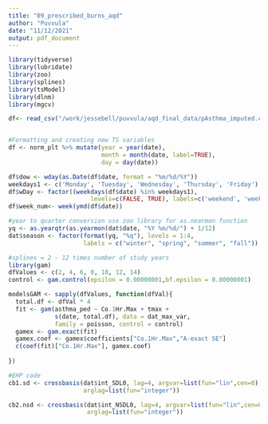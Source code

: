 ```yaml
---
title: "09_prescribed_burns_aqd"
author: "Puvvula"
date: "11/12/2021"
output: pdf_document
---
```


```r
library(tidyverse)
library(lubridate)
library(zoo)
library(splines)
library(tsModel)
library(dlnm)
library(mgcv)

df<- read_csv("/work/jessebell/puvvula/aqd_final_data/pAsthma_imputed.csv")


#Formatting and creating new TS variables
df <- norm_plt %>% mutate(year = year(date),
                          month = month(date, label=TRUE),
                          day = day(date))

df$dow <- wday(as.Date(df$date, format = "%m/%d/%Y"))
weekdays1 <- c('Monday', 'Tuesday', 'Wednesday', 'Thursday', 'Friday')
df$wDay <- factor((weekdays(df$date) %in% weekdays1), 
                       levels=c(FALSE, TRUE), labels=c('weekend', 'weekday'))
df$week_num<- week(ymd(df$date))

#year to quarter conversion use zoo library for as.nearmon function
yq <- as.yearqtr(as.yearmon(dat$date, "%Y %m/%d/") + 1/12)
dat$season <- factor(format(yq, "%q"), levels = 1:4,
                     labels = c("winter", "spring", "summer", "fall"))

```

```r
#splines = 2 - 12 times number of study years
library(gam)
dfValues <- c(2, 4, 6, 8, 10, 12, 14)
control <- gam.control(epsilon = 0.00000001,bf.epsilon = 0.00000001)

modelsGAM <- sapply(dfValues, function(dfVal){
  total.df <- dfVal * 4
  fit <- gam(asthma_ped ~ Co.1Hr.Max + tmax + 
             s(date, total.df), data = dat_max_var,
             family = poisson, control = control)
  gamex <- gam.exact(fit)
  gamex.coef <- gamex$coefficients["Co.1Hr.Max","A-exact SE"]
  c(coef(fit)["Co.1Hr.Max"], gamex.coef)
               
})
```


```r
#EHP code
cb1.sd <- crossbasis(dat$int_SDL0, lag=4, argvar=list(fun="lin",cen=0),
                     arglag=list(fun="integer")) 

cb2.nsd <- crossbasis(dat$int_NSDL0, lag=4, argvar=list(fun="lin",cen=0),
                      arglag=list(fun="integer")) 
```

